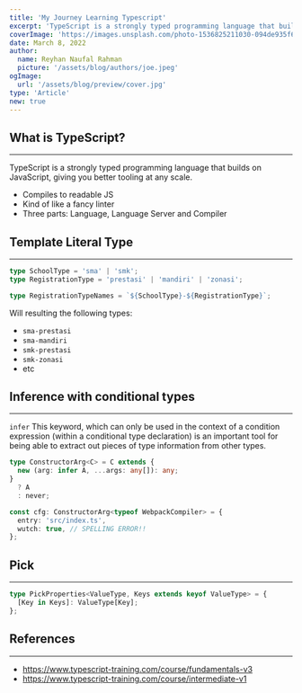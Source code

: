 ```yaml
---
title: 'My Journey Learning Typescript'
excerpt: 'TypeScript is a strongly typed programming language that builds on JavaScript, giving you better tooling at any scale.'
coverImage: 'https://images.unsplash.com/photo-1536825211030-094de935f680?ixlib=rb-1.2.1&ixid=MnwxMjA3fDB8MHxwaG90by1wYWdlfHx8fGVufDB8fHx8&auto=format&fit=crop&w=1740&q=80'
date: March 8, 2022
author:
  name: Reyhan Naufal Rahman
  picture: '/assets/blog/authors/joe.jpeg'
ogImage:
  url: '/assets/blog/preview/cover.jpg'
type: 'Article'
new: true
---
```


## What is TypeScript?

---

TypeScript is a strongly typed programming language that builds on JavaScript, giving you better tooling at any scale.

- Compiles to readable JS
- Kind of like a fancy linter
- Three parts: Language, Language Server and Compiler

## Template Literal Type

---

```ts
type SchoolType = 'sma' | 'smk';
type RegistrationType = 'prestasi' | 'mandiri' | 'zonasi';

type RegistrationTypeNames = `${SchoolType}-${RegistrationType}`;
```

Will resulting the following types:

- `sma-prestasi`
- `sma-mandiri`
- `smk-prestasi`
- `smk-zonasi`
- etc

## Inference with conditional types

---

`infer` This keyword, which can only be used in the context of a condition expression (within a conditional type declaration) is an important tool for being able to extract out pieces of type information from other types.

```ts
type ConstructorArg<C> = C extends {
  new (arg: infer A, ...args: any[]): any;
}
  ? A
  : never;

const cfg: ConstructorArg<typeof WebpackCompiler> = {
  entry: 'src/index.ts',
  wutch: true, // SPELLING ERROR!!
};
```

## Pick

---

```ts
type PickProperties<ValueType, Keys extends keyof ValueType> = {
  [Key in Keys]: ValueType[Key];
};
```

## References

---

- https://www.typescript-training.com/course/fundamentals-v3
- https://www.typescript-training.com/course/intermediate-v1

